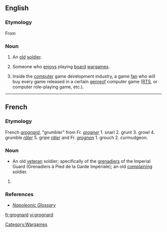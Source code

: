 ==English==

===Etymology===
From {{etyl|fr|en}} {{term|grognard||lang=fr|old soldier}}

===Noun===
{{en-noun}}

# An [[old]] [[soldier]].
# {{games|slang}} Someone who [[enjoys]] playing [[board]] [[wargames]].
# {{computer games|slang}} Inside the [[computer]] game development industry, a game [[fan]] who will buy every game released in a certain [[genre ]]of computer game ([[RTS]], or computer role-playing game, etc.).

----

==French==

===Etymology===
French ''[[grognard]]'', "grumbler" from Fr. ''[[grogner]]'' 1. snarl 2. grunt 3. growl 4. grumble ''[[râler]]'' 5. gripe ''[[râler]]'' and Fr. ''[[grognon]]'' 1. grouch 2. curmudgeon.

===Noun===
{{fr-noun|m}}

* An old [[veteran]] soldier; specifically of the [[grenadiers]] of the Imperial Guard (Grenadiers à Pied de la Garde Impériale); an old [[complaining]] soldier.

# {{defn|French}}

===References===
* ''[http://www.napoleonguide.com/glossary.htm Napoleonic Glossary]''

[[Category:Wargames]]

[[fr:grognard]]
[[vi:grognard]]